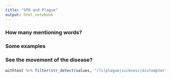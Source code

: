 ```yaml
---
title: "SPO and Plague"
output: html_notebook
---
```


### How many mentioning words? 

### Some examples

### See the movement of the disease?

```r
withtext %>% filter(str_detect(values, "(?i)plague|sickness|distempter"))
```


